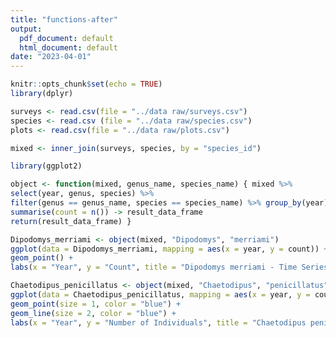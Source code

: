 ```yaml
---
title: "functions-after"
output:
  pdf_document: default
  html_document: default
date: "2023-04-01"
---
```


```r
knitr::opts_chunk$set(echo = TRUE)
library(dplyr)
```

```r
surveys <- read.csv(file = "../data raw/surveys.csv")
species <- read.csv (file = "../data raw/species.csv")
plots <- read.csv(file = "../data raw/plots.csv")
```


```r
mixed <- inner_join(surveys, species, by = "species_id")
```

```r
library(ggplot2)
```


```r
object <- function(mixed, genus_name, species_name) { mixed %>%
select(year, genus, species) %>%
filter(genus == genus_name, species == species_name) %>% group_by(year) %>%
summarise(count = n()) -> result_data_frame
return(result_data_frame) }
```

```r
Dipodomys_merriami <- object(mixed, "Dipodomys", "merriami")
ggplot(data = Dipodomys_merriami, mapping = aes(x = year, y = count)) +
geom_point() +
labs(x = "Year", y = "Count", title = "Dipodomys merriami - Time Series by Year")
```

```r
Chaetodipus_penicillatus <- object(mixed, "Chaetodipus", "penicillatus") 
ggplot(data = Chaetodipus_penicillatus, mapping = aes(x = year, y = count)) +
geom_point(size = 1, color = "blue") +
geom_line(size = 2, color = "blue") +
labs(x = "Year", y = "Number of Individuals", title = "Chaetodipus penicillatus - Time Series by Year")
```

